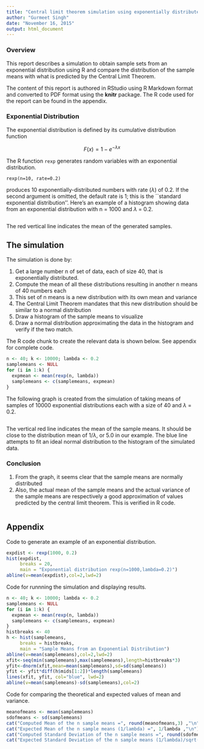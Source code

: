 ```yaml
---
title: "Central limit theorem simulation using exponentially distributed samples"
author: "Gurmeet Singh"
date: "November 16, 2015"
output: html_document
---
```

  
### Overview
This report describes a simulation to obtain sample sets from an exponential distribution using R and compare the distribution of the sample means with what is predicted by the Central Limit Theorem.

The content of this report is authored in RStudio using R Markdown format and converted to PDF format using the **knitr** package. The R code used for the report can be found in the appendix. 

### Exponential Distribution
The exponential distribution is defined by its cumulative distribution function

$$ F(x) = 1-e^{-\lambda x} $$

The R function `rexp` generates random variables with an exponential
distribution. 
```
rexp(n=10, rate=0.2)
```
produces 10 exponentially-distributed numbers with rate ($\lambda$) of 0.2.  If
the second argument is omitted, the default rate is 1; this is the ``standard
exponential distribution''. Here's an example of a histogram showing data from an exponential distribution with n = 1000 and $\lambda$ = 0.2. 
  

```r
```

The red vertical line indicates the mean of the generated samples.

## The simulation
  
The simulation is done by:

1.  Get a large number n of set of data, each of size 40, that is exponentially distributed.
1.  Compute the mean of all these distributions resulting in another n means of 40 numbers each
1.  This set of n means is a new distribution with its own mean and variance
1.  The Central Limit Theorem mandates that this new distribution should be similar to a normal distribution 
1.  Draw a histogram of the sample means to visualize 
1.  Draw a normal distribution approximating the data in the histogram and verify if the two match.
  
The R code chunk to create the relevant data is shown below. See appendix for complete code.
```r
n <- 40; k <- 10000; lambda <- 0.2
samplemeans <- NULL
for (i in 1:k) {
  expmean <- mean(rexp(n, lambda))
  samplemeans <- c(samplemeans, expmean)
}
```

The following graph is created from the simulation of taking means of samples of 10000 exponential distributions each with a size of 40 and $\lambda$ = 0.2.
  
  
```r
```
  
The vertical red line indicates the mean of the sample means. It should be close to the distribution mean of $1/\lambda$, or 5.0 in our example. The blue line attempts to fit an ideal normal distribution to the histogram of the simulated data.

### Conclusion

1.  From the graph, it seems clear that the sample means are normally distributed
2.  Also, the actual mean of the sample means and the actual variance of the sample means are respectively a good approximation of values predicted by the central limit theorem. This is verified in R code.

```r
```

\pagebreak

## Appendix

Code to generate an example of an exponential distribution.

```r
expdist <- rexp(1000, 0.2)
hist(expdist,
     breaks = 20,
     main = "Exponential distribution rexp(n=1000,lambda=0.2)")
abline(v=mean(expdist),col=2,lwd=2)
```

Code for runnning the simulation and displaying results.

```r
n <- 40; k <- 10000; lambda <- 0.2
samplemeans <- NULL
for (i in 1:k) {
  expmean <- mean(rexp(n, lambda))
  samplemeans <- c(samplemeans, expmean)
}
histbreaks <- 40
h <- hist(samplemeans,
     breaks = histbreaks,
     main = "Sample Means from an Exponential Distribution")
abline(v=mean(samplemeans),col=2,lwd=2)
xfit<-seq(min(samplemeans),max(samplemeans),length=histbreaks*3) 
yfit<-dnorm(xfit,mean=mean(samplemeans),sd=sd(samplemeans)) 
yfit <- yfit*diff(h$mids[1:2])*length(samplemeans) 
lines(xfit, yfit, col="blue", lwd=2)
abline(v=mean(samplemeans)-sd(samplemeans),col=2)
```

Code for comparing the theoretical and expected values of mean and variance.
```r
meanofmeans <- mean(samplemeans)
sdofmeans <- sd(samplemeans)
cat("Computed Mean of the n sample means =", round(meanofmeans,3) ,"\n")
cat("Expected Mean of the n sample means (1/lambda) =", 1/lambda ,"\n")
cat("Computed Standard Deviation of the n sample means =", round(sdofmeans,3),"\n")
cat("Expected Standard Deviation of the n sample means (1/lambda)/sqrt(n) = ", round((1/lambda)/sqrt(n),3),"\n")
```


